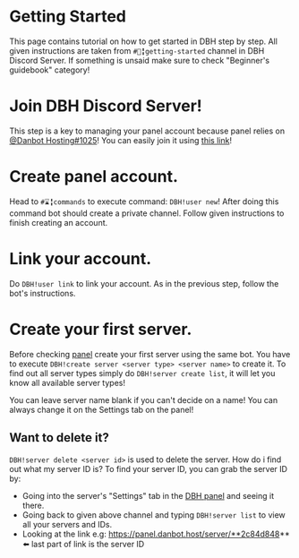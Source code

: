 # Getting Started

This page contains tutorial on how to get started in DBH step by step. All given instructions are taken from `#📗╏getting-started` channel in DBH Discord Server. If something is unsaid make sure to check "Beginner's guidebook" category!

# Join DBH Discord Server!

This step is a key to managing your panel account because panel relies on [@Danbot Hosting#1025](https://discord.com/users/640161047671603205)! You can easily join it using [this link](https://discord.gg/dbh)!

# Create panel account.

Head to `#⌛╏commands` to execute command: `DBH!user new`! After doing this command bot should create a private channel. Follow given instructions to finish creating an account.

# Link your account.

Do `DBH!user link` to link your account. As in the previous step, follow the bot's instructions.

# Create your first server.

Before checking [panel](https://panel.danbot.host/) create your first server using the same bot. You have to execute `DBH!create server <server type> <server name>` to create it. To find out all server types simply do `DBH!server create list`, it will let you know all available server types!

<Tip label="Good to know">
  You can leave server name blank if you can't decide on a name! You can always
  change it on the Settings tab on the panel!
</Tip>

## Want to delete it?

`DBH!server delete <server id>` is used to delete the server. How do i find out what my server ID is? To find your server ID, you can grab the server ID by:

- Going into the server's "Settings" tab in the [DBH panel](https://panel.danbot.host/) and seeing it there.
- Going back to given above channel and typing `DBH!server list` to view all your servers and IDs.
- Looking at the link e.g: https://panel.danbot.host/server/**2c84d848** ⬅️ last part of link is the server ID
